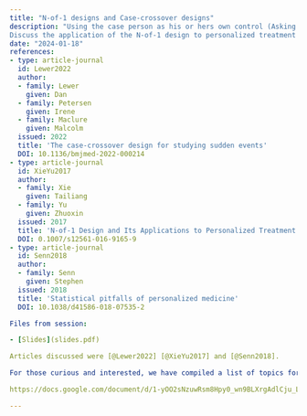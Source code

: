 ```yaml
---
title: "N-of-1 designs and Case-crossover designs"
description: "Using the case person as his or hers own control (Asking: when exposed instead of who was exposed)
Discuss the application of the N-of-1 design to personalized treatment studies"
date: "2024-01-18"
references:
- type: article-journal
  id: Lewer2022
  author:
  - family: Lewer
    given: Dan
  - family: Petersen
    given: Irene
  - family: Maclure
    given: Malcolm
  issued: 2022
  title: 'The case-crossover design for studying sudden events'
  DOI: 10.1136/bmjmed-2022-000214
- type: article-journal
  id: XieYu2017
  author:
  - family: Xie
    given: Tailiang
  - family: Yu
    given: Zhuoxin
  issued: 2017
  title: 'N-of-1 Design and Its Applications to Personalized Treatment Studiess'
  DOI: 0.1007/s12561-016-9165-9
- type: article-journal
  id: Senn2018
  author:
  - family: Senn
    given: Stephen
  issued: 2018
  title: 'Statistical pitfalls of personalized medicine'
  DOI: 10.1038/d41586-018-07535-2

Files from session:

- [Slides](slides.pdf)

Articles discussed were [@Lewer2022] [@XieYu2017] and [@Senn2018].

For those curious and interested, we have compiled a list of topics for the Epi&Stat meetings throughout the spring. You can find them at the following link:

https://docs.google.com/document/d/1-yOO2sNzuwRsm8Hpy0_wn9BLXrgAdlCju_LeDZ1Li5I/edit?usp=sharing

---
```

